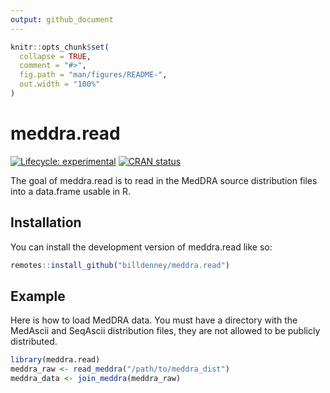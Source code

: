 ```yaml
---
output: github_document
---
```


<!-- README.md is generated from README.Rmd. Please edit that file -->

```r
knitr::opts_chunk$set(
  collapse = TRUE,
  comment = "#>",
  fig.path = "man/figures/README-",
  out.width = "100%"
)
```

# meddra.read

<!-- badges: start -->
[![Lifecycle: experimental](https://img.shields.io/badge/lifecycle-experimental-orange.svg)](https://lifecycle.r-lib.org/articles/stages.html#experimental)
[![CRAN status](https://www.r-pkg.org/badges/version/meddra.read)](https://CRAN.R-project.org/package=meddra.read)
<!-- badges: end -->

The goal of meddra.read is to read in the MedDRA source distribution files into
a data.frame usable in R.

## Installation

You can install the development version of meddra.read like so:

``` r
remotes::install_github("billdenney/meddra.read")
```

## Example

Here is how to load MedDRA data.  You must have a directory with the MedAscii
and SeqAscii distribution files, they are not allowed to be publicly
distributed.

```r
library(meddra.read)
meddra_raw <- read_meddra("/path/to/meddra_dist")
meddra_data <- join_meddra(meddra_raw)
```
